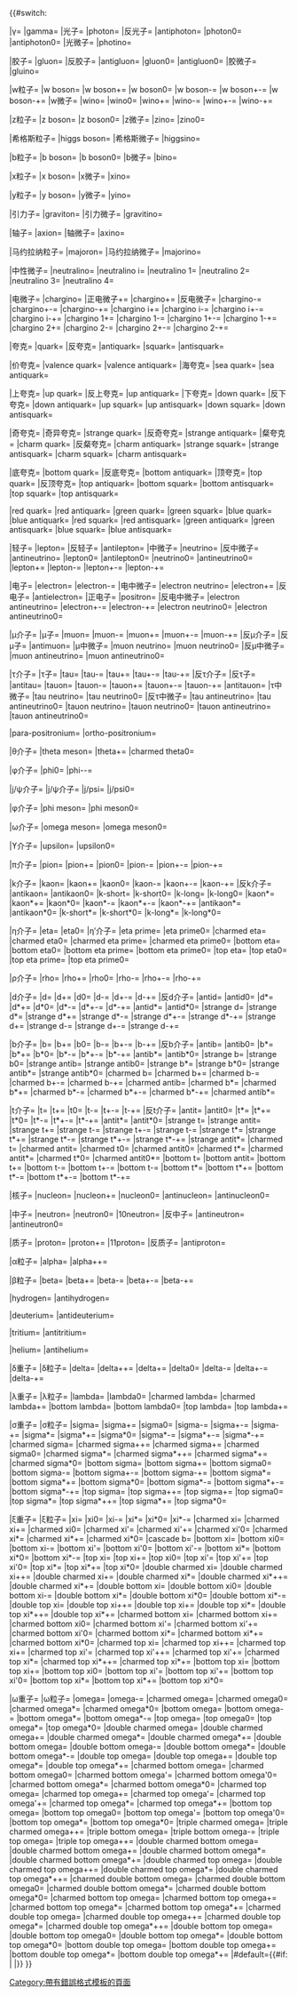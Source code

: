 <includeonly>{{#switch:{{lc:{{{1}}}}}

<!-- Bosons and their Sbosons : Simple -->

|γ={{PhysicsParticle|&gamma;}}
|gamma={{PhysicsParticle|&gamma;}}
|光子={{PhysicsParticle|&gamma;}}
|photon={{PhysicsParticle|&gamma;}}
|反光子={{PhysicsParticle|anti=yes|&gamma;}}
|antiphoton={{PhysicsParticle|anti=yes|&gamma;}}
|photon0={{PhysicsParticle|&gamma;|TR=0}}
|antiphoton0={{PhysicsParticle|anti=yes|&gamma;|TR=0}}
|光微子={{PhysicsParticle|&gamma;|TR=~}}
|photino={{PhysicsParticle|&gamma;|TR=~}}

|胶子={{PhysicsParticle|g}}
|gluon={{PhysicsParticle|g}}
|反胶子={{PhysicsParticle|g|anti=yes}}
|antigluon={{PhysicsParticle|g|anti=yes}}
|gluon0={{PhysicsParticle|g|TR=0}}
|antigluon0={{PhysicsParticle|g|anti=yes|TR=0}}
|胶微子={{PhysicsParticle|g|TR=~}}
|gluino={{PhysicsParticle|g|TR=~}}

|w粒子={{PhysicsParticle|W}}
|w boson={{PhysicsParticle|W}}
|w boson+={{PhysicsParticle|W|TR=+}}
|w boson0={{PhysicsParticle|W|TR=0}}
|w boson-={{PhysicsParticle|W|TR=&minus;}}
|w boson+-={{PhysicsParticle|W|TR=&plusmn;}}
|w boson-+={{PhysicsParticle|W|TR=∓}}
|w微子={{PhysicsParticle|W|TR=~}}
|wino={{PhysicsParticle|W|TR=~}}
|wino0={{PhysicsParticle|W&#x0342;|TR=0}}
|wino+={{PhysicsParticle|W&#x0342;|TR=+}}
|wino-={{PhysicsParticle|W&#x0342;|TR=&minus;}}
|wino+-={{PhysicsParticle|W&#x0342;|TR=&plusmn;}}
|wino-+={{PhysicsParticle|W&#x0342;|TR=∓}}

|z粒子={{PhysicsParticle|Z}}
|z boson={{PhysicsParticle|Z}}
|z boson0={{PhysicsParticle|Z|TR=0}}
|z微子={{PhysicsParticle|Z|TR=~}}
|zino={{PhysicsParticle|Z|TR=~}}
|zino0={{PhysicsParticle|Z&#x0342;|TR=0}}

|希格斯粒子={{PhysicsParticle|H|TR=0}}
|higgs boson={{PhysicsParticle|H|TR=0}}
|希格斯微子={{PhysicsParticle|H|TR=~}}
|higgsino={{PhysicsParticle|H|TR=~}}

|b粒子={{PhysicsParticle|B}}
|b boson={{PhysicsParticle|B}}
|b boson0={{PhysicsParticle|B|TR=0}}
|b微子={{PhysicsParticle|b|TR=~}}
|bino={{PhysicsParticle|b|TR=~}}

|x粒子={{PhysicsParticle|X}}
|x boson={{PhysicsParticle|X}}
|x微子={{PhysicsParticle|X|TR=~}}
|xino={{PhysicsParticle|X|TR=~}}

|y粒子={{PhysicsParticle|Y}}
|y boson={{PhysicsParticle|Y}}
|y微子={{PhysicsParticle|Y|TR=~}}
|yino={{PhysicsParticle|Y|TR=~}}

|引力子={{PhysicsParticle|G}}
|graviton={{PhysicsParticle|G}}
|引力微子={{PhysicsParticle|G|TR=~}}
|gravitino={{PhysicsParticle|G|TR=~}}

|轴子={{PhysicsParticle|A|TR=0}}
|axion={{PhysicsParticle|A|TR=0}}
|轴微子={{PhysicsParticle|Ã|TR=0}}
|axino={{PhysicsParticle|Ã|TR=0}}

|马约拉纳粒子={{PhysicsParticle|J}}
|majoron={{PhysicsParticle|J}}
|马约拉纳微子={{PhysicsParticle|J|TR=~}}
|majorino={{PhysicsParticle|J|TR=~}}

<!-- Bosons and their Sbosons : Composite -->

|中性微子={{PhysicsParticle|Ñ}}
|neutralino={{PhysicsParticle|Ñ|TR=0}}
|neutralino i={{PhysicsParticle|Ñ|TR=0|BR=i}}
|neutralino 1={{PhysicsParticle|Ñ|TR=0|BR=1}}
|neutralino 2={{PhysicsParticle|Ñ|TR=0|BR=2}}
|neutralino 3={{PhysicsParticle|Ñ|TR=0|BR=3}}
|neutralino 4={{PhysicsParticle|Ñ|TR=0|BR=4}}

|电微子={{PhysicsParticle|C|TR=~}}
|chargino={{PhysicsParticle|C|TR=~}}
|正电微子+={{PhysicsParticle|C|TR=~+}}
|chargino+={{PhysicsParticle|C&#x0342;|TR=+}}
|反电微子={{PhysicsParticle|C|TR=~&minus;}}
|chargino-={{PhysicsParticle|C&#x0342;|TR=&minus;}}
|chargino+-={{PhysicsParticle|C&#x0342;|TR=&plusmn;}}
|chargino-+={{PhysicsParticle|C&#x0342;|TR=∓}}
|chargino i+={{PhysicsParticle|C&#x0342;|TR=+|BR=i}}
|chargino i-={{PhysicsParticle|C&#x0342;|TR=&minus;|BR=i}}
|chargino i+-={{PhysicsParticle|C&#x0342;|TR=&plusmn;|BR=i}}
|chargino i-+={{PhysicsParticle|C&#x0342;|TR=∓|BR=i}}
|chargino 1+={{PhysicsParticle|C&#x0342;|TR=+|BR=1}}
|chargino 1-={{PhysicsParticle|C&#x0342;|TR=&minus;|BR=1}}
|chargino 1+-={{PhysicsParticle|C&#x0342;|TR=&plusmn;|BR=1}}
|chargino 1-+={{PhysicsParticle|C&#x0342;|TR=∓|BR=1}}
|chargino 2+={{PhysicsParticle|C&#x0342;|TR=+|BR=2}}
|chargino 2-={{PhysicsParticle|C&#x0342;|TR=&minus;|BR=2}}
|chargino 2+-={{PhysicsParticle|C&#x0342;|TR=&plusmn;|BR=2}}
|chargino 2-+={{PhysicsParticle|C&#x0342;|TR=∓|BR=2}}

<!-- Fermions and their Sfermions : Quarks and their Squarks -->

|夸克={{PhysicsParticle|q}}
|quark={{PhysicsParticle|q}}
|反夸克={{PhysicsParticle|anti=yes|q}}
|antiquark={{PhysicsParticle|anti=yes|q}}
|squark={{PhysicsParticle|q&#x0342;}}
|antisquark={{PhysicsParticle|q&#x0305;&#x0342;}}

|价夸克={{PhysicsParticle|BR=v|q}}
|valence quark={{PhysicsParticle|BR=v|q}}
|valence antiquark={{PhysicsParticle|anti=yes|BR=v|q}}
|海夸克={{PhysicsParticle|BR=s|q}}
|sea quark={{PhysicsParticle|BR=s|q}}
|sea antiquark={{PhysicsParticle|anti=yes|BR=s|q}}

|上夸克={{PhysicsParticle|u}}
|up quark={{PhysicsParticle|u}}
|反上夸克={{PhysicsParticle|anti=yes|u}}
|up antiquark={{PhysicsParticle|anti=yes|u}}
|下夸克={{PhysicsParticle|d}}
|down quark={{PhysicsParticle|d}}
|反下夸克={{PhysicsParticle|anti=yes|d}}
|down antiquark={{PhysicsParticle|anti=yes|d}}
|up squark={{PhysicsParticle|u&#x0342;}}
|up antisquark={{PhysicsParticle|u&#x0305;&#x0342;}}
|down squark={{PhysicsParticle|d&#x0342;}}
|down antisquark={{PhysicsParticle|d&#x0305;&#x0342;}}

|奇夸克={{PhysicsParticle|s}}
|奇异夸克={{PhysicsParticle|s}}
|strange quark={{PhysicsParticle|s}}
|反奇夸克={{PhysicsParticle|anti=yes|s}}
|strange antiquark={{PhysicsParticle|anti=yes|s}}
|粲夸克={{PhysicsParticle|c}}
|charm quark={{PhysicsParticle|c}}
|反粲夸克={{PhysicsParticle|anti=yes|c}}
|charm antiquark={{PhysicsParticle|anti=yes|c}}
|strange squark={{PhysicsParticle|s&#x0342;}}
|strange antisquark={{PhysicsParticle|s&#x0305;&#x0342;}}
|charm squark={{PhysicsParticle|c&#x0342;}}
|charm antisquark={{PhysicsParticle|c&#x0305;&#x0342;}}

|底夸克={{PhysicsParticle|b}}
|bottom quark={{PhysicsParticle|b}}
|反底夸克={{PhysicsParticle|anti=yes|b}}
|bottom antiquark={{PhysicsParticle|anti=yes|b}}
|顶夸克={{PhysicsParticle|t}}
|top quark={{PhysicsParticle|t}}
|反顶夸克={{PhysicsParticle|anti=yes|t}}
|top antiquark={{PhysicsParticle|anti=yes|t}}
|bottom squark={{PhysicsParticle|b&#x0342;}}
|bottom antisquark={{PhysicsParticle|b&#x0305;&#x0342;}}
|top squark={{PhysicsParticle|t&#x0342;}}
|top antisquark={{PhysicsParticle|t&#x0305;&#x0342;}}

|red quark={{PhysicsParticle|BR=R|q}}
|red antiquark={{PhysicsParticle|anti=yes|BR=R|q}}
|green quark={{PhysicsParticle|BR=G|q}}
|green squark={{PhysicsParticle|BR=G|q&#x0342;}}
|blue quark={{PhysicsParticle|BR=B|q}}
|blue antiquark={{PhysicsParticle|anti=yes|BR=B|q}}
|red squark={{PhysicsParticle|BR=R|q&#x0342;}}
|red antisquark={{PhysicsParticle|q&#x0305;&#x0342;|BR=R}}
|green antiquark={{PhysicsParticle|anti=yes|BR=G|q}}
|green antisquark={{PhysicsParticle|q&#x0305;&#x0342;|BR=G}}
|blue squark={{PhysicsParticle|BR=B|q&#x0342;}}
|blue antisquark={{PhysicsParticle|q&#x0305;&#x0342;|BR=B}}

<!-- Fermions and their Sfermions : Leptons and their Sleptons : Simple -->

|轻子={{PhysicsParticle|l}}
|lepton={{PhysicsParticle|l}}
|反轻子={{PhysicsParticle|anti=yes|l}}
|antilepton={{PhysicsParticle|anti=yes|l}}
|中微子={{PhysicsParticle|&nu;}}
|neutrino={{PhysicsParticle|&nu;}}
|反中微子={{PhysicsParticle|anti=yes|&nu;}}
|antineutrino={{PhysicsParticle|anti=yes|&nu;}}
|lepton0={{PhysicsParticle|TR=0|l}}
|antilepton0={{PhysicsParticle|TR=0|anti=yes|l}}
|neutrino0={{PhysicsParticle|TR=0|&nu;}}
|antineutrino0={{PhysicsParticle|TR=0|anti=yes|&nu;}}
|lepton+={{PhysicsParticle|TR=+|l}}
|lepton-={{PhysicsParticle|TR=&minus;|l}}
|lepton+-={{PhysicsParticle|TR=&plusmn;|l}}
|lepton-+={{PhysicsParticle|TR=∓|l}}

|电子={{PhysicsParticle|e|TR=&minus;}}
|electron={{PhysicsParticle|e|TR=&minus;}}
|electron-={{PhysicsParticle|e|TR=&minus;}}
|电中微子={{PhysicsParticle|&nu;|BR=e}}
|electron neutrino={{PhysicsParticle|&nu;|BR=e}}
|electron+={{PhysicsParticle|e|TR=+}}
|反电子={{PhysicsParticle|e|TR=+}}
|antielectron={{PhysicsParticle|e|TR=+}}
|正电子={{PhysicsParticle|e|TR=+}}
|positron={{PhysicsParticle|e|TR=+}}
|反电中微子={{PhysicsParticle|anti=yes|&nu;|BR=e}}
|electron antineutrino={{PhysicsParticle|anti=yes|&nu;|BR=e}}
|electron+-={{PhysicsParticle|e|TR=&plusmn;}}
|electron-+={{PhysicsParticle|e|TR=∓}}
|electron neutrino0={{PhysicsParticle|&nu;|TR=0|BR=e}}
|electron antineutrino0={{PhysicsParticle|anti=yes|&nu;|TR=0|BR=e}}

|μ介子={{PhysicsParticle|&mu;|TR=&minus;}}
|μ子={{PhysicsParticle|&mu;|TR=&minus;}}
|muon={{PhysicsParticle|&mu;|TR=&minus;}}
|muon-={{PhysicsParticle|&mu;|TR=&minus;}}
|muon+={{PhysicsParticle|&mu;|TR=+}}
|muon+-={{PhysicsParticle|&mu;|TR=&plusmn;}}
|muon-+={{PhysicsParticle|&mu;|TR=∓}}
|反μ介子={{PhysicsParticle|&mu;|TR=+}}
|反μ子={{PhysicsParticle|&mu;|TR=+}}
|antimuon={{PhysicsParticle|&mu;|TR=+}}
|μ中微子={{PhysicsParticle|&nu;|BR=&mu;}}
|muon neutrino={{PhysicsParticle|&nu;|BR=&mu;}}
|muon neutrino0={{PhysicsParticle|&nu;|TR=0|BR=&mu;}}
|反μ中微子={{PhysicsParticle|anti=yes|&nu;|BR=&mu;}}
|muon antineutrino={{PhysicsParticle|anti=yes|&nu;|BR=&mu;}}
|muon antineutrino0={{PhysicsParticle|anti=yes|&nu;|TR=0|BR=&mu;}}

|τ介子={{PhysicsParticle|&tau;|TR=&minus;}}
|τ子={{PhysicsParticle|&tau;|TR=&minus;}}
|tau={{PhysicsParticle|&tau;|TR=&minus;}}
|tau-={{PhysicsParticle|&tau;|TR=&minus;}}
|tau+={{PhysicsParticle|&tau;|TR=+}}
|tau+-={{PhysicsParticle|&tau;|TR=&plusmn;}}
|tau-+={{PhysicsParticle|&tau;|TR=∓}}
|反τ介子={{PhysicsParticle|&tau;|TR+}}
|反τ子={{PhysicsParticle|&tau;|TR=+}}
|antitau={{PhysicsParticle|&tau;|TR=+}}
|tauon={{PhysicsParticle|&tau;|TR=&minus;}}
|tauon-={{PhysicsParticle|&tau;|TR=&minus;}}
|tauon+={{PhysicsParticle|&tau;|TR=+}}
|tauon+-={{PhysicsParticle|&tau;|TR=&plusmn;}}
|tauon-+={{PhysicsParticle|&tau;|TR=∓}}
|antitauon={{PhysicsParticle|&tau;|TR=+}}
|τ中微子={{PhysicsParticle|&nu;|BR=&tau;}}
|tau neutrino={{PhysicsParticle|&nu;|BR=&tau;}}
|tau neutrino0={{PhysicsParticle|&nu;|TR=0|BR=&tau;}}
|反τ中微子={{PhysicsParticle|anti=yes|&nu;|BR=&tau;}}
|tau antineutrino={{PhysicsParticle|anti=yes|&nu;|BR=&tau;}}
|tau antineutrino0={{PhysicsParticle|anti=yes|&nu;|TR=0|BR=&tau;}}
|tauon neutrino={{PhysicsParticle|&nu;|BR=&tau;}}
|tauon neutrino0={{PhysicsParticle|&nu;|TR=0|BR=&tau;}}
|tauon antineutrino={{PhysicsParticle|anti=yes|&nu;|BR=&tau;}}
|tauon antineutrino0={{PhysicsParticle|anti=yes|&nu;|TR=0|BR=&tau;}}

<!-- Fermions and their Sfermions : Leptons and their Sleptons : Composite Oniums -->

|para-positronium={{PhysicsParticle|S|TL=1|BR=0}}
|ortho-positronium={{PhysicsParticle|S|TL=3|BR=0}}

<!-- 强子 : 介子 : 夸克偶素 -->

|θ介子={{PhysicsParticle|&theta;}}
|theta meson={{PhysicsParticle|&theta;}}
|theta+={{PhysicsParticle|&Theta;|TR=+}}
|charmed theta0={{PhysicsParticle|&Theta;|TR=0|BR=c}}

|φ介子={{PhysicsParticle|&Phi;}}
|phi0={{PhysicsParticle|&Phi;|TR=0}}
|phi--={{PhysicsParticle|&Phi;|TR=&minus;&minus;}}

|j/ψ介子={{PhysicsParticle|J/&psi;}}
|j/ψ介子={{PhysicsParticle|J/&psi;}}
|j/psi={{PhysicsParticle|J/&psi;}}
|j/psi0={{PhysicsParticle|J/&psi;|TR=0}}

|φ介子={{PhysicsParticle|&phi;}}
|phi meson={{PhysicsParticle|&phi;}}
|phi meson0={{PhysicsParticle|&phi;|TR=0}}

|ω介子={{PhysicsParticle|&omega;}}
|omega meson={{PhysicsParticle|&omega;}}
|omega meson0={{PhysicsParticle|&omega;|TR=0}}

|ϒ介子={{PhysicsParticle|ϒ}}
|upsilon={{PhysicsParticle|ϒ}}
|upsilon0={{PhysicsParticle|ϒ|TR=0}}

|π介子={{PhysicsParticle|&pi;}}
|pion={{PhysicsParticle|&pi;}}
|pion+={{PhysicsParticle|&pi;|TR=+}}
|pion0={{PhysicsParticle|&pi;|TR=0}}
|pion-={{PhysicsParticle|&pi;|TR=&minus;}}
|pion+-={{PhysicsParticle|&pi;|TR=&plusmn;}}
|pion-+={{PhysicsParticle|&pi;|TR=∓}}

|k介子={{PhysicsParticle|K}}
|kaon={{PhysicsParticle|K}}
|kaon+={{PhysicsParticle|K|TR=+}}
|kaon0={{PhysicsParticle|K|TR=0}}
|kaon-={{PhysicsParticle|K|TR=&minus;}}
|kaon+-={{PhysicsParticle|K|TR=&plusmn;}}
|kaon-+={{PhysicsParticle|K|TR=∓}}
|反k介子={{PhysicsParticle|anti=yes|K}}
|antikaon={{PhysicsParticle|anti=yes|K}}
|antikaon0={{PhysicsParticle|anti=yes|K|TR=0}}
|k-short={{PhysicsParticle|K|BR=S}}
|k-short0={{PhysicsParticle|K|TR=0|BR=S}}
|k-long={{PhysicsParticle|K|BR=L}}
|k-long0={{PhysicsParticle|K|TR=0|BR=L}}
|kaon*={{PhysicsParticle|K|TR=&lowast;}}
|kaon*+={{PhysicsParticle|K|TR=&lowast;+}}
|kaon*0={{PhysicsParticle|K|TR=&lowast;0}}
|kaon*-={{PhysicsParticle|K|TR=&lowast;&minus;}}
|kaon*+-={{PhysicsParticle|K|TR=&lowast;&plusmn;}}
|kaon*-+={{PhysicsParticle|K|TR=&lowast;∓}}
|antikaon*={{PhysicsParticle|anti=yes|K|TR=&lowast;}}
|antikaon*0={{PhysicsParticle|anti=yes|K|TR=&lowast;0}}
|k-short*={{PhysicsParticle|K|TR=&lowast;|BR=S}}
|k-short*0={{PhysicsParticle|K|TR=&lowast;0|BR=S}}
|k-long*={{PhysicsParticle|K|TR=&lowast;|BR=L}}
|k-long*0={{PhysicsParticle|K|TR=&lowast;0|BR=L}}

|η介子={{PhysicsParticle|&eta;}}
|eta={{PhysicsParticle|&eta;}}
|eta0={{PhysicsParticle|&eta;|TR=0}}
|η′介子={{PhysicsParticle|&eta;&prime;}}
|eta prime={{PhysicsParticle|&eta;&prime;}}
|eta prime0={{PhysicsParticle|&eta;&prime;|TR=0}}
|charmed eta={{PhysicsParticle|&eta;|BR=c}}
|charmed eta0={{PhysicsParticle|&eta;|TR=0|BR=c}}
|charmed eta prime={{PhysicsParticle|&eta;&prime;|BR=c}}
|charmed eta prime0={{PhysicsParticle|&eta;&prime;|TR=0|BR=c}}
|bottom eta={{PhysicsParticle|&eta;|BR=b}}
|bottom eta0={{PhysicsParticle|&eta;|TR=0|BR=b}}
|bottom eta prime={{PhysicsParticle|&eta;&prime;|BR=b}}
|bottom eta prime0={{PhysicsParticle|&eta;&prime;|TR=0|BR=b}}
|top eta={{PhysicsParticle|&eta;|BR=t}}
|top eta0={{PhysicsParticle|&eta;|TR=0|BR=t}}
|top eta prime={{PhysicsParticle|&eta;&prime;|BR=t}}
|top eta prime0={{PhysicsParticle|&eta;&prime;|TR=0|BR=t}}

|ρ介子={{PhysicsParticle|&rho;}}
|rho={{PhysicsParticle|&rho;}}
|rho+={{PhysicsParticle|&rho;|TR=+}}
|rho0={{PhysicsParticle|&rho;|TR=0}}
|rho-={{PhysicsParticle|&rho;|TR=&minus;}}
|rho+-={{PhysicsParticle|&rho;|TR=&plusmn;}}
|rho-+={{PhysicsParticle|&rho;|TR=∓}}

|d介子={{PhysicsParticle|D}}
|d={{PhysicsParticle|D}}
|d+={{PhysicsParticle|D|TR=+}}
|d0={{PhysicsParticle|D|TR=0}}
|d-={{PhysicsParticle|D|TR=&minus;}}
|d+-={{PhysicsParticle|D|TR=&plusmn;}}
|d-+={{PhysicsParticle|D|TR=∓}}
|反d介子={{PhysicsParticle|anti=yes|D}}
|antid={{PhysicsParticle|anti=yes|D}}
|antid0={{PhysicsParticle|anti=yes|D|TR=0}}
|d*={{PhysicsParticle|D|TR=&lowast;}}
|d*+={{PhysicsParticle|D|TR=&lowast;+}}
|d*0={{PhysicsParticle|D|TR=&lowast;0}}
|d*-={{PhysicsParticle|D|TR=&lowast;&minus;}}
|d*+-={{PhysicsParticle|D|TR=&lowast;&plusmn;}}
|d*-+={{PhysicsParticle|D|TR=&lowast;∓}}
|antid*={{PhysicsParticle|anti=yes|D|TR=&lowast;}}
|antid*0={{PhysicsParticle|anti=yes|D|TR=&lowast;0}}
|strange d={{PhysicsParticle|D|BR=s}}
|strange d*={{PhysicsParticle|D|TR=&lowast;|BR=s}}
|strange d*+={{PhysicsParticle|D|TR=&lowast;+|BR=s}}
|strange d*-={{PhysicsParticle|D|TR=&lowast;&minus;|BR=s}}
|strange d*+-={{PhysicsParticle|D|TR=&lowast;&plusmn;|BR=s}}
|strange d*-+={{PhysicsParticle|D|TR=&lowast;∓|BR=s}}
|strange d+={{PhysicsParticle|D|TR=+|BR=s}}
|strange d-={{PhysicsParticle|D|TR=&minus;|BR=s}}
|strange d+-={{PhysicsParticle|D|TR=&plusmn;|BR=s}}
|strange d-+={{PhysicsParticle|D|TR=∓|BR=s}}

|b介子={{PhysicsParticle|B}}
|b={{PhysicsParticle|B}}
|b+={{PhysicsParticle|B|TR=+}}
|b0={{PhysicsParticle|B|TR=0}}
|b-={{PhysicsParticle|B|TR=&minus;}}
|b+-={{PhysicsParticle|B|TR=&plusmn;}}
|b-+={{PhysicsParticle|B|TR=∓}}
|反b介子={{PhysicsParticle|anti=yes|B}}
|antib={{PhysicsParticle|anti=yes|B}}
|antib0={{PhysicsParticle|anti=yes|B|TR=0}}
|b*={{PhysicsParticle|B|TR=&lowast;}}
|b*+={{PhysicsParticle|B|TR=&lowast;+}}
|b*0={{PhysicsParticle|B|TR=&lowast;0}}
|b*-={{PhysicsParticle|B|TR=&lowast;&minus;}}
|b*+-={{PhysicsParticle|B|TR=&lowast;&plusmn;}}
|b*-+={{PhysicsParticle|B|TR=&lowast;∓}}
|antib*={{PhysicsParticle|anti=yes|B|TR=&lowast;}}
|antib*0={{PhysicsParticle|anti=yes|B|TR=&lowast;0}}
|strange b={{PhysicsParticle|B|BR=s}}
|strange b0={{PhysicsParticle|B|TR=0|BR=s}}
|strange antib={{PhysicsParticle|anti=yes|B|BR=s}}
|strange antib0={{PhysicsParticle|anti=yes|B|TR=0|BR=s}}
|strange b*={{PhysicsParticle|B|TR=&lowast;|BR=s}}
|strange b*0={{PhysicsParticle|B|TR=&lowast;0|BR=s}}
|strange antib*={{PhysicsParticle|anti=yes|B|TR=&lowast;|BR=s}}
|strange antib*0={{PhysicsParticle|anti=yes|B|TR=&lowast;0|BR=s}}
|charmed b={{PhysicsParticle|B|BR=c}}
|charmed b+={{PhysicsParticle|B|TR=+|BR=c}}
|charmed b-={{PhysicsParticle|B|TR=&minus;|BR=c}}
|charmed b+-={{PhysicsParticle|B|TR=&plusmn;|BR=c}}
|charmed b-+={{PhysicsParticle|B|TR=∓|BR=c}}
|charmed antib={{PhysicsParticle|anti=yes|B|BR=c}}
|charmed b*={{PhysicsParticle|B|TR=&lowast;|BR=c}}
|charmed b*+={{PhysicsParticle|B|TR=&lowast;+|BR=c}}
|charmed b*-={{PhysicsParticle|B|TR=&lowast;&minus;|BR=c}}
|charmed b*+-={{PhysicsParticle|B|TR=&lowast;&plusmn;|BR=c}}
|charmed b*-+={{PhysicsParticle|B|TR=&lowast;∓|BR=c}}
|charmed antib*={{PhysicsParticle|anti=yes|B|TR=&lowast;|BR=c}}

|t介子={{PhysicsParticle|T}}
|t={{PhysicsParticle|T}}
|t+={{PhysicsParticle|T|TR=+}}
|t0={{PhysicsParticle|T|TR=0}}
|t-={{PhysicsParticle|T|TR=&minus;}}
|t+-={{PhysicsParticle|T|TR=&plusmn;}}
|t-+={{PhysicsParticle|T|TR=∓}}
|反t介子={{PhysicsParticle|anti=yes|T}}
|antit={{PhysicsParticle|anti=yes|T}}
|antit0={{PhysicsParticle|anti=yes|T|TR=0}}
|t*={{PhysicsParticle|T|TR=&lowast;}}
|t*+={{PhysicsParticle|T|TR=&lowast;+}}
|t*0={{PhysicsParticle|T|TR=&lowast;0}}
|t*-={{PhysicsParticle|T|TR=&lowast;&minus;}}
|t*+-={{PhysicsParticle|T|TR=&lowast;&plusmn;}}
|t*-+={{PhysicsParticle|T|TR=&lowast;∓}}
|antit*={{PhysicsParticle|anti=yes|T|TR=&lowast;}}
|antit*0={{PhysicsParticle|anti=yes|T|TR=&lowast;0}}
|strange t={{PhysicsParticle|T|BR=s}}
|strange antit={{PhysicsParticle|anti=yes|T|BR=s}}
|strange t+={{PhysicsParticle|T|TR=+|BR=s}}
|strange t-={{PhysicsParticle|T|TR=&minus;|BR=s}}
|strange t+-={{PhysicsParticle|T|TR=&plusmn;|BR=s}}
|strange t-={{PhysicsParticle|T|TR=&plusmn;|BR=s}}
|strange t*={{PhysicsParticle|T|TR=&lowast;|BR=s}}
|strange t*+={{PhysicsParticle|T|TR=&lowast;+|BR=s}}
|strange t*-={{PhysicsParticle|T|TR=&lowast;&minus;|BR=s}}
|strange t*+-={{PhysicsParticle|T|TR=&lowast;&plusmn;|BR=s}}
|strange t*-+={{PhysicsParticle|T|TR=&lowast;∓|BR=s}}
|strange antit*={{PhysicsParticle|anti=yes|T|TR=&lowast;&plusmn;|BR=s}}
|charmed t={{PhysicsParticle|T|BR=c}}
|charmed antit={{PhysicsParticle|anti=yes|T|BR=c}}
|charmed t0={{PhysicsParticle|T|TR=0|BR=c}}
|charmed antit0={{PhysicsParticle|T|anti=yes|TR=0|BR=c}}
|charmed t*={{PhysicsParticle|T|TR=&lowast;|BR=c}}
|charmed antit*={{PhysicsParticle|T|anti=yes|TR=&lowast;|BR=c}}
|charmed t*0={{PhysicsParticle|T|TR=&lowask;0|BR=c}}
|charmed antit0*={{PhysicsParticle|anti=yes|T|TR=&lowask;0|BR=c}}
|bottom t={{PhysicsParticle|T|TR=b}}
|bottom antit={{PhysicsParticle|anti=yes|T|TR=b}}
|bottom t+={{PhysicsParticle|T|TR=+|BR=b}}
|bottom t-={{PhysicsParticle|T|TR=&minus;|BR=b}}
|bottom t+-={{PhysicsParticle|T|TR=&plusmn;|BR=b}}
|bottom t-={{PhysicsParticle|T|TR=&plusmn;|BR=b}}
|bottom t*={{PhysicsParticle|T|TR=&lowask;|BR=b}}
|bottom t*+={{PhysicsParticle|T|TR=&lowask;+|BR=b}}
|bottom t*-={{PhysicsParticle|T|TR=&lowask;&minus;|BR=b}}
|bottom t*+-={{PhysicsParticle|T|TR=&lowask;&plusmn;|BR=b}}
|bottom t*-+={{PhysicsParticle|T|TR=&lowask;∓|BR=b}}

<!-- 强子 : 重子 : 核子  : Simple -->

|核子={{PhysicsParticle|N}}
|nucleon={{PhysicsParticle|N}}
|nucleon+={{PhysicsParticle|N|TR=+}}
|nucleon0={{PhysicsParticle|N|TR=0}}
|antinucleon={{PhysicsParticle|anti=yes|N}}
|antinucleon0={{PhysicsParticle|anti=yes|N|TR=0}}

|中子={{PhysicsParticle|n}}
|neutron={{PhysicsParticle|n}}
|neutron0={{PhysicsParticle|n|TR=0}}
|10neutron={{PhysicsParticle|n|TL=1|BL=0}}
|反中子={{PhysicsParticle|anti=yes|n}}
|antineutron={{PhysicsParticle|anti=yes|n}}
|antineutron0={{PhysicsParticle|anti=yes|n|TR=0}}

|质子={{PhysicsParticle|p}}
|proton={{PhysicsParticle|p}}
|proton+={{PhysicsParticle|p|TR=+}}
|11proton={{PhysicsParticle|p|TL=1|BL=1}}
|反质子={{PhysicsParticle|anti=yes|p}}
|antiproton={{PhysicsParticle|anti=yes|p}}

<!-- 强子 : 重子 : 核子 : 离子 与 原子  -->

|α粒子={{PhysicsParticle|&alpha;}}
|alpha={{PhysicsParticle|&alpha;}}
|alpha++={{PhysicsParticle|&alpha;|TR=++}}

|β粒子={{PhysicsParticle|&beta;}}
|beta={{PhysicsParticle|&beta;}}
|beta+={{PhysicsParticle|&beta;|TR=+}}
|beta-={{PhysicsParticle|&beta;|TR=&minus;}}
|beta+-={{PhysicsParticle|&beta;|TR=&plusmn;}}
|beta-+={{PhysicsParticle|&beta;|TR=∓}}

|hydrogen={{PhysicsParticle|H}}
|antihydrogen={{PhysicsParticle|anti=yes|H}}

|deuterium={{PhysicsParticle|D}}
|antideuterium={{PhysicsParticle|anti=yes|D}}

|tritium={{PhysicsParticle|T}}
|antitritium={{PhysicsParticle|anti=yes|T}}

|helium={{PhysicsParticle|He}}
|antihelium={{PhysicsParticle|anti=yes|He}}

<!-- 强子 : 重子 : 超子 -->

|δ重子={{PhysicsParticle|&Delta;}} 
|δ粒子={{PhysicsParticle|&Delta;}} 
|delta={{PhysicsParticle|&Delta;}}
|delta++={{PhysicsParticle|&Delta;|TR=++}}
|delta+={{PhysicsParticle|&Delta;|TR=+}}
|delta0={{PhysicsParticle|&Delta;|TR=0}}
|delta-={{PhysicsParticle|&Delta;|TR=&minus;}}
|delta+-={{PhysicsParticle|&Delta;|TR=&plusmn;}}
|delta-+={{PhysicsParticle|&Delta;|TR=∓}}

|λ重子={{PhysicsParticle|&Lambda;}}
|λ粒子={{PhysicsParticle|&Lambda;}}
|lambda={{PhysicsParticle|&Lambda;}}
|lambda0={{PhysicsParticle|&Lambda;|TR=0}}
|charmed lambda={{PhysicsParticle|&Lambda;|BR=c}}
|charmed lambda+={{PhysicsParticle|&Lambda;|TR=+|BR=c}}
|bottom lambda={{PhysicsParticle|&Lambda;|BR=b}}
|bottom lambda0={{PhysicsParticle|&Lambda;|TR=0|BR=b}}
|top lambda={{PhysicsParticle|&Lambda;|BR=t}}
|top lambda+={{PhysicsParticle|&Lambda;|TR=+|BR=t}}

|σ重子={{PhysicsParticle|&Sigma;}}
|σ粒子={{PhysicsParticle|&Sigma;}}
|sigma={{PhysicsParticle|&Sigma;}}
|sigma+={{PhysicsParticle|&Sigma;|TR=+}}
|sigma0={{PhysicsParticle|&Sigma;|TR=0}}
|sigma-={{PhysicsParticle|&Sigma;|TR=&minus;}}
|sigma+-={{PhysicsParticle|&Sigma;|TR=&plusmn;}}
|sigma-+={{PhysicsParticle|&Sigma;|TR=∓}}
|sigma*={{PhysicsParticle|&Sigma;|TR=&lowast;}}
|sigma*+={{PhysicsParticle|&Sigma;|TR=&lowast;+}}
|sigma*0={{PhysicsParticle|&Sigma;|TR=&lowast;0}}
|sigma*-={{PhysicsParticle|&Sigma;|TR=&lowast;&minus;}}
|sigma*+-={{PhysicsParticle|&Sigma;|TR=&lowast;&plusmn;}}
|sigma*-+={{PhysicsParticle|&Sigma;|TR=&lowast;∓}}
|charmed sigma={{PhysicsParticle|&Sigma;|BR=c}}
|charmed sigma++={{PhysicsParticle|&Sigma;|TR=++|BR=c}}
|charmed sigma+={{PhysicsParticle|&Sigma;|TR=+|BR=c}}
|charmed sigma0={{PhysicsParticle|&Sigma;|TR=0|BR=c}}
|charmed sigma*={{PhysicsParticle|&Sigma;|TR=&lowast;|BR=c}}
|charmed sigma*++={{PhysicsParticle|&Sigma;|TR=&lowast;++|BR=c}}
|charmed sigma*+={{PhysicsParticle|&Sigma;|TR=&lowast;+|BR=c}}
|charmed sigma*0={{PhysicsParticle|&Sigma;|TR=&lowast;0|BR=c}}
|bottom sigma={{PhysicsParticle|&Sigma;|BR=b}}
|bottom sigma+={{PhysicsParticle|&Sigma;|TR=+|BR=b}}
|bottom sigma0={{PhysicsParticle|&Sigma;|TR=0|BR=b}}
|bottom sigma-={{PhysicsParticle|&Sigma;|TR=&minus;|BR=b}}
|bottom sigma+-={{PhysicsParticle|&Sigma;|TR=&plusmn;|BR=b}}
|bottom sigma-+={{PhysicsParticle|&Sigma;|TR=∓|BR=b}}
|bottom sigma*={{PhysicsParticle|&Sigma;|TR=&lowast;|BR=b}}
|bottom sigma*+={{PhysicsParticle|&Sigma;|TR=&lowast;+|BR=b}}
|bottom sigma*0={{PhysicsParticle|&Sigma;|TR=&lowast;0|BR=b}}
|bottom sigma*-={{PhysicsParticle|&Sigma;|TR=&lowast;&minus;|BR=b}}
|bottom sigma*+-={{PhysicsParticle|&Sigma;|TR=&lowast;&plusmn;|BR=b}}
|bottom sigma*-+={{PhysicsParticle|&Sigma;|TR=∓|BR=b}}
|top sigma={{PhysicsParticle|&Sigma;|TR=++|BR=t}}
|top sigma++={{PhysicsParticle|&Sigma;|TR=++|BR=t}}
|top sigma+={{PhysicsParticle|&Sigma;|TR=+|BR=t}}
|top sigma0={{PhysicsParticle|&Sigma;|TR=0|BR=t}}
|top sigma*={{PhysicsParticle|&Sigma;|TR=&lowast;|BR=t}}
|top sigma*++={{PhysicsParticle|&Sigma;|TR=&lowast;++|BR=t}}
|top sigma*+={{PhysicsParticle|&Sigma;|TR=&lowast;+|BR=t}}
|top sigma*0={{PhysicsParticle|&Sigma;|TR=&lowast;0|BR=t}}

|ξ重子={{PhysicsParticle|&Xi;}}
|ξ粒子={{PhysicsParticle|&Xi;}}
|xi={{PhysicsParticle|&Xi;}}
|xi0={{PhysicsParticle|&Xi;|TR=0}}
|xi-={{PhysicsParticle|&Xi;|TR=&minus;}}
|xi*={{PhysicsParticle|TR=&lowast;|&Xi;}}
|xi*0={{PhysicsParticle|&Xi;|TR=&lowast;0}}
|xi*-={{PhysicsParticle|&Xi;|TR=&lowast;&minus;}}
|charmed xi={{PhysicsParticle|&Xi;|BR=c}}
|charmed xi+={{PhysicsParticle|&Xi;|TR=+|BR=c}}
|charmed xi0={{PhysicsParticle|&Xi;|TR=0|BR=c}}
|charmed xi'={{PhysicsParticle|&Xi;&prime;|BR=c}}
|charmed xi'+={{PhysicsParticle|&Xi;&prime;|TR=+|BR=c}}
|charmed xi'0={{PhysicsParticle|&Xi;&prime;|TR=0|BR=c}}
|charmed xi*={{PhysicsParticle|&Xi;|TR=&lowast;|BR=c}}
|charmed xi*+={{PhysicsParticle|&Xi;|TR=&lowast;+|BR=c}}
|charmed xi*0={{PhysicsParticle|&Xi;|TR=&lowast;0|BR=c}}
|cascade b={{PhysicsParticle|&Xi;|BR=b}}
|bottom xi={{PhysicsParticle|&Xi;|BR=b}}
|bottom xi0={{PhysicsParticle|&Xi;|TR=0|BR=b}}
|bottom xi-={{PhysicsParticle|&Xi;|TR=&minus;|BR=b}}
|bottom xi'={{PhysicsParticle|&Xi;&prime;|BR=b}}
|bottom xi'0={{PhysicsParticle|&Xi;&prime;|TR=0|BR=b}}
|bottom xi'-={{PhysicsParticle|&Xi;&prime;|TR=&minus;|BR=b}}
|bottom xi*={{PhysicsParticle|&Xi;|TR=&lowast;|BR=b}}
|bottom xi*0={{PhysicsParticle|&Xi;|TR=&lowast;0|BR=b}}
|bottom xi*-={{PhysicsParticle|&Xi;|TR=&lowast;&minus;|BR=b}}
|top xi={{PhysicsParticle|&Xi;|BR=t}}
|top xi+={{PhysicsParticle|&Xi;|TR=+|BR=t}}
|top xi0={{PhysicsParticle|&Xi;|TR=0|BR=t}}
|top xi'={{PhysicsParticle|&Xi;&prime;|BR=t}}
|top xi'+={{PhysicsParticle|&Xi;&prime;|TR=+|BR=t}}
|top xi'0={{PhysicsParticle|&Xi;&prime;|TR=0|BR=t}}
|top xi*={{PhysicsParticle|&Xi;|TR=&lowast;|BR=t}}
|top xi*+={{PhysicsParticle|&Xi;|TR=&lowast;+|BR=t}}
|top xi*0={{PhysicsParticle|&Xi;|TR=&lowast;0|BR=t}}
|double charmed xi={{PhysicsParticle|&Xi;|BR=cc}}
|double charmed xi++={{PhysicsParticle|&Xi;|TR=++|BR=cc}}
|double charmed xi+={{PhysicsParticle|&Xi;|TR=+|BR=cc}}
|double charmed xi*={{PhysicsParticle|&Xi;|TR=&lowast;|BR=cc}}
|double charmed xi*++={{PhysicsParticle|&Xi;|TR=&lowast;++|BR=cc}}
|double charmed xi*+={{PhysicsParticle|&Xi;|TR=&lowast;+|BR=cc}}
|double bottom xi={{PhysicsParticle|&Xi;|BR=bb}}
|double bottom xi0={{PhysicsParticle|&Xi;|TR=0|BR=bb}}
|double bottom xi-={{PhysicsParticle|&Xi;|TR=&minus;|BR=bb}}
|double bottom xi*={{PhysicsParticle|&Xi;|TR=&lowast;|BR=bb}}
|double bottom xi*0={{PhysicsParticle|&Xi;|TR=&lowast;0|BR=bb}}
|double bottom xi*-={{PhysicsParticle|&Xi;|TR=&lowast;&minus;|BR=bb}}
|double top xi={{PhysicsParticle|&Xi;|BR=tt}}
|double top xi++={{PhysicsParticle|&Xi;|TR=++|BR=tt}}
|double top xi+={{PhysicsParticle|&Xi;|TR=+|BR=tt}}
|double top xi*={{PhysicsParticle|&Xi;|TR=&lowast;|BR=tt}}
|double top xi*++={{PhysicsParticle|&Xi;|TR=&lowast;++|BR=tt}}
|double top xi*+={{PhysicsParticle|&Xi;|TR=&lowast;+|BR=tt}}
|charmed bottom xi={{PhysicsParticle|&Xi;|BR=cc}}
|charmed bottom xi+={{PhysicsParticle|&Xi;|TR=+|BR=cb}}
|charmed bottom xi0={{PhysicsParticle|&Xi;|TR=0|BR=cb}}
|charmed bottom xi'={{PhysicsParticle|&Xi;&prime;|BR=cc}}
|charmed bottom xi'+={{PhysicsParticle|&Xi;&prime;|TR=+|BR=cb}}
|charmed bottom xi'0={{PhysicsParticle|&Xi;&prime;|TR=0|BR=cb}}
|charmed bottom xi*={{PhysicsParticle|&Xi;|TR=&lowast;|BR=cc}}
|charmed bottom xi*+={{PhysicsParticle|&Xi;|TR=&lowast;+|BR=cb}}
|charmed bottom xi*0={{PhysicsParticle|&Xi;|TR=&lowast;0|BR=cb}}
|charmed top xi={{PhysicsParticle|&Xi;|BR=ct}}
|charmed top xi++={{PhysicsParticle|&Xi;|TR=++|BR=ct}}
|charmed top xi+={{PhysicsParticle|&Xi;|TR=+|BR=ct}}
|charmed top xi'={{PhysicsParticle|&Xi;&prime;|BR=ct}}
|charmed top xi'++={{PhysicsParticle|&Xi;&prime;|TR=++|BR=ct}}
|charmed top xi'+={{PhysicsParticle|&Xi;&prime;|TR=+|BR=ct}}
|charmed top xi*={{PhysicsParticle|&Xi;|TR=&lowast;|BR=ct}}
|charmed top xi*++={{PhysicsParticle|&Xi;|TR=&lowast;++|BR=ct}}
|charmed top xi*+={{PhysicsParticle|&Xi;|TR=&lowast;+|BR=ct}}
|bottom top xi={{PhysicsParticle|&Xi;|BR=bt}}
|bottom top xi+={{PhysicsParticle|&Xi;|TR=+|BR=bt}}
|bottom top xi0={{PhysicsParticle|&Xi;|TR=0|BR=bt}}
|bottom top xi'={{PhysicsParticle|&Xi;&prime;|BR=bt}}
|bottom top xi'+={{PhysicsParticle|&Xi;&prime;|TR=+|BR=bt}}
|bottom top xi'0={{PhysicsParticle|&Xi;&prime;|TR=0|BR=bt}}
|bottom top xi*={{PhysicsParticle|&Xi;|TR=&lowast;|BR=bt}}
|bottom top xi*+={{PhysicsParticle|&Xi;|TR=&lowast;+|BR=bt}}
|bottom top xi*0={{PhysicsParticle|&Xi;|TR=&lowast;0|BR=bt}}

|ω重子={{PhysicsParticle|&Omega;}}
|ω粒子={{PhysicsParticle|&Omega;}}
|omega={{PhysicsParticle|&Omega;}}
|omega-={{PhysicsParticle|&Omega;|TR=&minus;}}
|charmed omega={{PhysicsParticle|&Omega;|BR=c}}
|charmed omega0={{PhysicsParticle|&Omega;|TR=0|BR=c}}
|charmed omega*={{PhysicsParticle|&Omega;|TR=&lowast;|BR=c}}
|charmed omega*0={{PhysicsParticle|&Omega;|TR=&lowast;0|BR=c}}
|bottom omega={{PhysicsParticle|&Omega;|BR=b}}
|bottom omega-={{PhysicsParticle|&Omega;|TR=&minus;|BR=b}}
|bottom omega*={{PhysicsParticle|&Omega;|TR=&lowast;|BR=b}}
|bottom omega*-={{PhysicsParticle|&Omega;|TR=&lowast;&minus;|BR=b}}
|top omega={{PhysicsParticle|&Omega;|BR=t}}
|top omega0={{PhysicsParticle|&Omega;|TR=0|BR=t}}
|top omega*={{PhysicsParticle|&Omega;|TR=&lowast;|BR=t}}
|top omega*0={{PhysicsParticle|&Omega;|TR=&lowast;0|BR=t}}
|double charmed omega={{PhysicsParticle|&Omega;|BR=cc}}
|double charmed omega+={{PhysicsParticle|&Omega;|TR=+|BR=cc}}
|double charmed omega*={{PhysicsParticle|&Omega;|TR=&lowast;|BR=cc}}
|double charmed omega*+={{PhysicsParticle|&Omega;|TR=&lowast;+|BR=cc}}
|double bottom omega={{PhysicsParticle|&Omega;|BR=bb}}
|double bottom omega-={{PhysicsParticle|&Omega;|TR=&minus;|BR=bb}}
|double bottom omega*={{PhysicsParticle|&Omega;|TR=&lowast;|BR=bb}}
|double bottom omega*-={{PhysicsParticle|&Omega;|TR=&lowast;&minus;|BR=bb}}
|double top omega={{PhysicsParticle|&Omega;|BR=tt}}
|double top omega+={{PhysicsParticle|&Omega;|TR=+|BR=tt}}
|double top omega*={{PhysicsParticle|&Omega;|TR=&lowast;|BR=tt}}
|double top omega*+={{PhysicsParticle|&Omega;|TR=&lowast;+|BR=tt}}
|charmed bottom omega={{PhysicsParticle|&Omega;|BR=cb}}
|charmed bottom omega0={{PhysicsParticle|&Omega;|TR=0|BR=cb}}
|charmed bottom omega'={{PhysicsParticle|&Omega;&prime;|BR=cb}}
|charmed bottom omega'0={{PhysicsParticle|&Omega;&prime;|TR=0|BR=cb}}
|charmed bottom omega*={{PhysicsParticle|&Omega;|TR=&lowast;|BR=cb}}
|charmed bottom omega*0={{PhysicsParticle|&Omega;|TR=&lowast;0|BR=cb}}
|charmed top omega={{PhysicsParticle|&Omega;|BR=ct}}
|charmed top omega+={{PhysicsParticle|&Omega;|TR=+|BR=ct}}
|charmed top omega'={{PhysicsParticle|&Omega;&prime;|BR=ct}}
|charmed top omega'+={{PhysicsParticle|&Omega;&prime;|TR=+|BR=ct}}
|charmed top omega*={{PhysicsParticle|&Omega;|TR=&lowast;|BR=ct}}
|charmed top omega*+={{PhysicsParticle|&Omega;|TR=&lowast;+|BR=ct}}
|bottom top omega={{PhysicsParticle|&Omega;|BR=bt}}
|bottom top omega0={{PhysicsParticle|&Omega;|TR=0|BR=bt}}
|bottom top omega'={{PhysicsParticle|&Omega;&prime;|BR=bt}}
|bottom top omega'0={{PhysicsParticle|&Omega;&prime;|TR=0|BR=bt}}
|bottom top omega*={{PhysicsParticle|&Omega;|TR=&lowast;|BR=bt}}
|bottom top omega*0={{PhysicsParticle|&Omega;|TR=&lowast;0|BR=bt}}
|triple charmed omega={{PhysicsParticle|&Omega;|BR=ccc}}
|triple charmed omega++={{PhysicsParticle|&Omega;|TR=++|BR=ccc}}
|triple bottom omega={{PhysicsParticle|&Omega;|BR=bbb}}
|triple bottom omega-={{PhysicsParticle|&Omega;|TR=&minus;|BR=bbb}}
|triple top omega={{PhysicsParticle|&Omega;|BR=ttt}}
|triple top omega++={{PhysicsParticle|&Omega;|TR=++|BR=ttt}}
|double charmed bottom omega={{PhysicsParticle|&Omega;|BR=ccb}}
|double charmed bottom omega+={{PhysicsParticle|&Omega;|TR=+|BR=ccb}}
|double charmed bottom omega*={{PhysicsParticle|&Omega;|TR=&lowast;|BR=ccb}}
|double charmed bottom omega*+={{PhysicsParticle|&Omega;|TR=&lowast;+|BR=ccb}}
|double charmed top omega={{PhysicsParticle|&Omega;|BR=cct}}
|double charmed top omega++={{PhysicsParticle|&Omega;|TR=++|BR=cct}}
|double charmed top omega*={{PhysicsParticle|&Omega;|TR=&lowast;|BR=cct}}
|double charmed top omega*++={{PhysicsParticle|&Omega;|TR=&lowast;++|BR=cct}}
|charmed double bottom omega={{PhysicsParticle|&Omega;|BR=cbb}}
|charmed double bottom omega0={{PhysicsParticle|&Omega;|TR=0|BR=cbb}}
|charmed double bottom omega*={{PhysicsParticle|&Omega;|TR=&lowast;|BR=cbb}}
|charmed double bottom omega*0={{PhysicsParticle|&Omega;|TR=&lowast;0|BR=cbb}}
|charmed bottom top omega={{PhysicsParticle|&Omega;|BR=cbt}}
|charmed bottom top omega+={{PhysicsParticle|&Omega;|TR=+|BR=cbt}}
|charmed bottom top omega*={{PhysicsParticle|&Omega;|TR=&lowast;|BR=cbt}}
|charmed bottom top omega*+={{PhysicsParticle|&Omega;|TR=&lowast;+|BR=cbt}}
|charmed double top omega={{PhysicsParticle|&Omega;|BR=ctt}}
|charmed double top omega++={{PhysicsParticle|&Omega;|TR=++|BR=ctt}}
|charmed double top omega*={{PhysicsParticle|&Omega;|TR=&lowast;|BR=ctt}}
|charmed double top omega*++={{PhysicsParticle|&Omega;|TR=&lowast;++|BR=ctt}}
|double bottom top omega={{PhysicsParticle|&Omega;|BR=bbt}}
|double bottom top omega0={{PhysicsParticle|&Omega;|TR=0|BR=bbt}}
|double bottom top omega*={{PhysicsParticle|&Omega;|TR=&lowast;|BR=bbt}}
|double bottom top omega*0={{PhysicsParticle|&Omega;|TR=&lowast;0|BR=bbt}}
|bottom double top omega={{PhysicsParticle|&Omega;|BR=btt}}
|bottom double top omega+={{PhysicsParticle|&Omega;|TR=+|BR=btt}}
|bottom double top omega*={{PhysicsParticle|&Omega;|TR=&lowast;|BR=btt}}
|bottom double top omega*+={{PhysicsParticle|&Omega;|TR=&lowast;+|BR=btt}}
|#default={{#if:{{{nocategory|}}} | |[[Category:帶有錯誤格式模板的頁面]]}}<!--

    -->{{FormattingError
    |{{tl|次原子粒子/符號}}模板使用出错：{{{1}}}尚未被收录|nocategory={{{nocategory|}}} }}<!--
-->}}</includeonly>
<noinclude>{{documentation}}</noinclude>